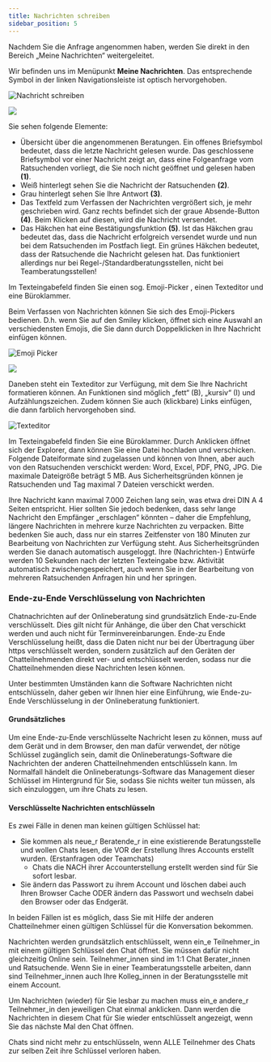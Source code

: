 ```yaml
---
title: Nachrichten schreiben
sidebar_position: 5
---
```


Nachdem Sie die Anfrage angenommen haben, werden Sie direkt in den Bereich „Meine Nachrichten“ weitergeleitet. 

Wir befinden uns im Menüpunkt <strong>Meine Nachrichten</strong>. Das entsprechende Symbol in der linken Navigationsleiste ist optisch hervorgehoben. 

![Nachricht schreiben](../../../static/img/images-onlineberatung/01_Berater_NachrichtSchreiben.png)

<p><img src={useBaseUrl('/img/images-onlineberatung/mobile/01_Berater_Nachrichten.png')} style={{ height: '400px' }}/></p>

<span>Sie sehen folgende Elemente:</span>

- Übersicht über die angenommenen Beratungen. Ein offenes Briefsymbol bedeutet, dass die letzte Nachricht gelesen wurde. Das geschlossene Briefsymbol vor einer Nachricht zeigt an, dass eine Folgeanfrage vom Ratsuchenden vorliegt, die Sie noch nicht geöffnet und gelesen haben <strong>(1)</strong>.
- Weiß hinterlegt sehen Sie die Nachricht der Ratsuchenden <strong>(2)</strong>.
- Grau hinterlegt sehen Sie Ihre Antwort <strong>(3)</strong>.
- Das Textfeld zum Verfassen der Nachrichten vergrößert sich, je mehr geschrieben wird. Ganz rechts befindet sich der graue Absende-Button <strong>(4)</strong>. Beim Klicken auf diesen, wird die Nachricht versendet.
- Das Häkchen hat eine Bestätigungsfunktion <strong>(5)</strong>. Ist das Häkchen grau bedeutet das, dass die Nachricht erfolgreich versendet wurde und nun bei dem Ratsuchenden im Postfach liegt. Ein grünes Häkchen bedeutet, dass der Ratsuchende die Nachricht gelesen hat. Das funktioniert allerdings nur bei Regel-/Standardberatungsstellen, nicht bei Teamberatungsstellen!

Im Texteingabefeld finden Sie einen sog. Emoji-Picker , einen Texteditor  und eine Büroklammer.

Beim Verfassen von Nachrichten können Sie sich des Emoji-Pickers bedienen. D.h. wenn Sie auf den Smiley klicken, öffnet sich eine Auswahl an verschiedensten Emojis, die Sie dann durch Doppelklicken in Ihre Nachricht einfügen können.

![Emoji Picker](../../../static/img/images-onlineberatung/01_Berater_EditorEmojis.png)

<p><img src={useBaseUrl('/img/images-onlineberatung/mobile/01_Berater_Emojis.png')} style={{ height: '400px' }}/></p>

Daneben steht ein Texteditor zur Verfügung, mit dem Sie Ihre Nachricht formatieren können. An Funktionen sind möglich „fett“ (B), „kursiv“ (I) und Aufzählungszeichen. Zudem können Sie auch (klickbare) Links einfügen, die dann farblich hervorgehoben sind.

![Texteditor](../../../static/img/images-onlineberatung/01_Berater_EditorMarkup.png)

Im Texteingabefeld finden Sie eine Büroklammer. Durch Anklicken öffnet sich der Explorer, dann können Sie eine Datei hochladen und verschicken. Folgende Dateiformate sind zugelassen und können von Ihnen, aber auch von den Ratsuchenden verschickt werden: Word, Excel, PDF, PNG, JPG. Die maximale Dateigröße beträgt 5 MB. Aus Sicherheitsgründen können je Ratsuchenden und Tag maximal 7 Dateien verschickt werden. 

Ihre Nachricht kann maximal 7.000 Zeichen lang sein, was etwa drei DIN A 4 Seiten entspricht. Hier sollten Sie jedoch bedenken, dass sehr lange Nachricht den Empfänger „erschlagen“ könnten – daher die Empfehlung, längere Nachrichten in mehrere kurze Nachrichten zu verpacken. Bitte bedenken Sie auch, dass nur ein starres Zeitfenster von 180 Minuten zur Bearbeitung von Nachrichten zur Verfügung steht. Aus Sicherheitsgründen werden Sie danach automatisch ausgeloggt. Ihre (Nachrichten-) Entwürfe werden 10 Sekunden nach der letzten Texteingabe bzw. Aktivität automatisch zwischengespeichert, auch wenn Sie in der Bearbeitung von mehreren Ratsuchenden Anfragen hin und her springen.

### Ende-zu-Ende Verschlüsselung von Nachrichten
Chatnachrichten auf der Onlineberatung sind grundsätzlich Ende-zu-Ende verschlüsselt. 
Dies gilt nicht für Anhänge, die über den Chat verschickt werden und auch nicht für Terminvereinbarungen. Ende-zu Ende Verschlüsselung heißt, dass die Daten nicht nur bei der Übertragung über https verschlüsselt werden, sondern zusätzlich auf den Geräten der Chatteilnehmenden direkt ver- und entschlüsselt werden, sodass nur die Chatteilnehmenden diese Nachrichten lesen können. 

Unter bestimmten Umständen kann die Software Nachrichten nicht entschlüsseln, daher geben wir Ihnen hier eine Einführung, wie Ende-zu-Ende Verschlüsselung in der Onlineberatung funktioniert.

#### Grundsätzliches 
Um eine Ende-zu-Ende verschlüsselte Nachricht lesen zu können, muss auf dem Gerät und in dem Browser, den man dafür verwendet, der nötige Schlüssel zugänglich sein, damit die Onlineberatungs-Software die Nachrichten der anderen Chatteilnehmenden entschlüsseln kann. Im Normalfall händelt die Onlineberatungs-Software das Management dieser Schlüssel im Hintergrund für Sie, sodass Sie nichts weiter tun müssen, als sich einzuloggen, um ihre Chats zu lesen.

#### Verschlüsselte Nachrichten entschlüsseln 
Es zwei Fälle in denen man keinen gültigen Schlüssel hat: 

- Sie kommen als neue_r Beratende_r in eine existierende Beratungsstelle und wollen Chats lesen, die VOR der Erstellung Ihres Accounts erstellt wurden. (Erstanfragen oder Teamchats) 
    - Chats die NACH ihrer Accounterstellung erstellt werden sind für Sie sofort lesbar. 
- Sie ändern das Passwort zu ihrem Account und löschen dabei auch Ihren Browser Cache ODER ändern das Passwort und wechseln dabei den Browser oder das Endgerät. 

In beiden Fällen ist es möglich, dass Sie mit Hilfe der anderen Chatteilnehmer einen gültigen Schlüssel für die Konversation bekommen. 

Nachrichten werden grundsätzlich entschlüsselt, wenn ein_e Teilnehmer_in mit einem gültigen Schlüssel den Chat öffnet. Sie müssen dafür nicht gleichzeitig Online sein. Teilnehmer_innen sind im 1:1 Chat Berater_innen und Ratsuchende. Wenn Sie in einer Teamberatungsstelle arbeiten, dann sind Teilnehmer_innen auch Ihre Kolleg_innen in der Beratungsstelle mit einem Account.  

Um Nachrichten (wieder) für Sie lesbar zu machen muss ein_e andere_r Teilnehmer_in den jeweiligen Chat einmal anklicken. Dann werden die Nachrichten in diesem Chat für Sie wieder entschlüsselt angezeigt, wenn Sie das nächste Mal den Chat öffnen. 

Chats sind nicht mehr zu entschlüsseln, wenn ALLE Teilnehmer des Chats zur selben Zeit ihre Schlüssel verloren haben. 